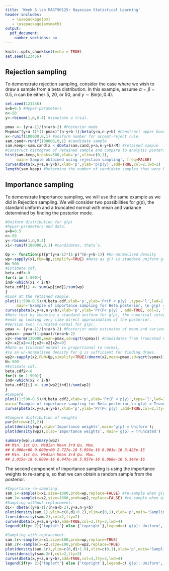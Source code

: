 ```yaml
---
title: 'Week 6 lab MAST90125: Bayesian Statistical Learning'
header-includes:
   - \usepackage{bm}
   - \usepackage{amsmath}
output: 
  pdf_document:
    number_sections: no
---
```


```r
knitr::opts_chunk$set(echo = TRUE)
set.seed(123456)
```

## Rejection sampling

To demonstrate rejection sampling, consider the case where we wish to draw a sample from a beta distribution.
In this example, assume $\alpha=\beta=0.5$, $n$ can be either 5, 20, or 50, and $y\sim \mbox{Bin}(n, 0.4)$.

```r
set.seed(123456)
a=b=0.5 #Hyper-parameters
n<-50
y<-rbinom(1,n,0.4) #simulate a trial.

pmax <- (y+a-1)/(n+a+b-2) #Posterior mode
M=pmax^(y+a-1)*(1-pmax)^(n-y+b-1)/beta(y+a,n-y+b) #Construct upper bound.
x<-runif(100000,0,1) #uniform number for accept-reject rule.
sam.cand<-runif(100000,0,1) #candidate sample
sam.keep<-sam.cand[x < dbeta(sam.cand,y+a,n-y+b)/M] #retained sample
#Construct histogram of retained sample and compare to analytic posterior
hist(sam.keep,breaks=500,xlab='p',xlim=c(0,1), 
     main='Sample obtained using rejection sampling', freq=FALSE)
curve(dbeta(x,y+a,n-y+b),xlab='p',ylab='p(p|y)',add=TRUE,col=2,lwd=2)
length(sam.keep) #Determine the number of candidate samples that were kept.
```

## Importance sampling
To demonstrate Importance sampling, we will use the same example as we did in Rejection sampling. We
will consider two possibilities for $g(p)$, the standard uniform and a truncated normal with mean and variance
determined by finding the posterior mode.

```r
#Uniform distribution for g(p)
#hyper-parameters and data.
a=b=0.5
n<-50
y<-rbinom(1,n,0.4)
x1<-runif(100000,0,1) #candidates, thetaˆs.

Qp <- function(p){p^(y+a-1)*(1-p)^(n-y+b-1)} #Un-normalised density
wp<-sapply(x1,FUN=Qp,simplify=TRUE) #Note as g() is standard uniform g(p) = 1 for all p.
N<-500
#Estimate cdf.
beta.cdf<-0
for(i in 1:500){
ind<-which(x1 < i/N)
beta.cdf[i] <- sum(wp[ind])/sum(wp)
}
#Look at the retained sample.
plot((1:500-0.5)/N,beta.cdf,xlab='p',ylab='Pr(P < p|y)',type='l',lwd=2,
     main='Example of importance sampling for Beta posterior, \n g(p) = Uniform')
curve(pbeta(x,y+a,n-y+b),xlab='p',ylab='Pr(P< p|y)', add=TRUE, col=2, lty=2, lwd=2)
#Note that by choosing a standard uniform for g(p), the numerical integration
#ends up looking very like direct approximation of the posterior.
#Version two: Truncated normal for g(p),
pmax <- (y+a-1)/(n+a+b-2) #Posterior mode estimates of mean and variance.
vpmax<- pmax*(1-pmax)/(n+a+b-2)
x2<-rnorm(130000,mean=pmax,sd=sqrt(vpmax)) #Candidates from truncated normal.
x2<-x2[x2<=1];x2<-x2[x2>=0]
#Note as trucated normal is proportional to normal,
#so an un-normalised density for g is sufficient for finding draws.
wp2<-sapply(x2,FUN=Qp,simplify=TRUE)/dnorm(x2,mean=pmax,sd=sqrt(vpmax)) #Calculate weights.
N<-500
#Estimate cdf.
beta.cdf2<-0
for(i in 1:500){
ind<-which(x2 < i/N)
beta.cdf2[i] <- sum(wp2[ind])/sum(wp2)
}
#Compare
plot((1:500-0.5)/N,beta.cdf2,xlab='p',ylab='Pr(P < p|y)',type='l',lwd=2,
main='Example of importance sampling for Beta posterior,\n g(p) = TruncatedN')
curve(pbeta(x,y+a,n-y+b),xlab='p',ylab='Pr(P< p|y)',add=TRUE,col=2,lty=2,lwd=2)

#Compare distribution of weights
par(mfrow=c(1,2))
plot(density(wp),xlab='Importance weights',main='g(p) = Uniform'); 
plot(density(wp2),xlab='Importance weights', main='g(p) = Truncated')

summary(wp);summary(wp2)
## Min. 1st Qu. Median Mean 3rd Qu. Max.
## 0.000e+00 0.000e+00 2.727e-18 5.993e-16 6.901e-16 3.423e-15
## Min. 1st Qu. Median Mean 3rd Qu. Max.
## 2.015e-18 6.009e-16 6.047e-16 5.957e-16 6.068e-16 6.344e-16
```
The second component of importance sampling is using the importance weights to re-sample, so that we can
obtain a random sample from the posterior.

```r
#Importance re-sampling.
sam.1<-sample(x=x1,size=1000,prob=wp,replace=FALSE) #re-sample when g(p) = Uniform.
sam.2<-sample(x=x2,size=1000,prob=wp2,replace=FALSE) #re-sample when g(p) = Truncated Normal.
#Sampling without replacement.
d1<- dbeta((y+a-1)/(n+a+b-2),y+a,n-y+b)
plot(density(sam.1),ylim=c(0,d1+0.2),xlim=c(0,1),xlab='p',main='Sampling without replacement',lwd=2)
lines(density(sam.2),col=2,lty=2)
curve(dbeta(x,y+a,n-y+b),add=TRUE,col=3,lty=3,lwd=4)
legend(if(y> 2){'topleft'} else {'topright'},legend=c('g(p): Uniform','g(p): TrunN', 'p(p|y)'),lty=1:3)

#Sampling with replacement.
sam.1r<-sample(x=x1,size=100,prob=wp,replace=TRUE)
sam.2r<-sample(x=x2,size=100,prob=wp2,replace=TRUE)
plot(density(sam.1r),ylim=c(0,d1+1.0),xlim=c(0,1),xlab='p',main='Sampling with replacement',lwd=2)
lines(density(sam.2r),col=2,lty=2)
curve(dbeta(x,y+a,n-y+b),add=TRUE,col=3,lty=3,lwd=4)
legend(if(y> 2){'topleft'} else {'topright'},legend=c('g(p): Uniform', 'g(p): TrunN', 'p(p|y)'),lty=1:3)
```
